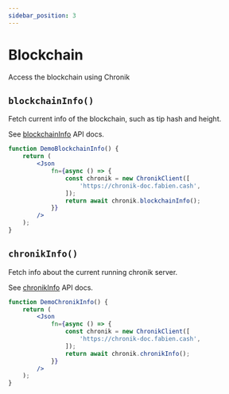 ```yaml
---
sidebar_position: 3
---
```


# Blockchain

Access the blockchain using Chronik

## `blockchainInfo()`

Fetch current info of the blockchain, such as tip hash and height.

See [blockchainInfo](api/classes/ChronikClient#blockchaininfo) API docs.

```jsx live
function DemoBlockchainInfo() {
    return (
        <Json
            fn={async () => {
                const chronik = new ChronikClient([
                    'https://chronik-doc.fabien.cash',
                ]);
                return await chronik.blockchainInfo();
            }}
        />
    );
}
```

## `chronikInfo()`

Fetch info about the current running chronik server.

See [chronikInfo](api/classes/ChronikClient#chronikinfo) API docs.

```jsx live
function DemoChronikInfo() {
    return (
        <Json
            fn={async () => {
                const chronik = new ChronikClient([
                    'https://chronik-doc.fabien.cash',
                ]);
                return await chronik.chronikInfo();
            }}
        />
    );
}
```
